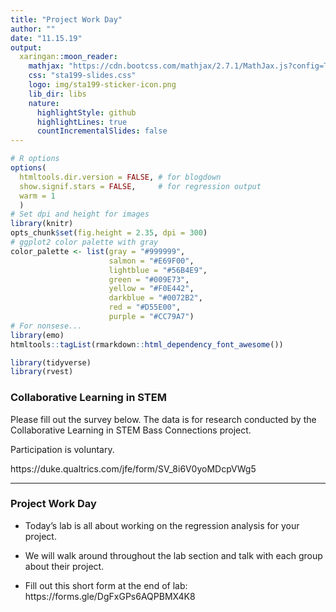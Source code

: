 ```yaml
---
title: "Project Work Day"
author: ""
date: "11.15.19"
output:
  xaringan::moon_reader:
    mathjax: "https://cdn.bootcss.com/mathjax/2.7.1/MathJax.js?config=TeX-MML-AM_HTMLorMML"
    css: "sta199-slides.css"
    logo: img/sta199-sticker-icon.png
    lib_dir: libs
    nature:
      highlightStyle: github
      highlightLines: true
      countIncrementalSlides: false
---
```


```r
# R options
options(
  htmltools.dir.version = FALSE, # for blogdown
  show.signif.stars = FALSE,     # for regression output
  warm = 1
  )
# Set dpi and height for images
library(knitr)
opts_chunk$set(fig.height = 2.35, dpi = 300) 
# ggplot2 color palette with gray
color_palette <- list(gray = "#999999", 
                      salmon = "#E69F00", 
                      lightblue = "#56B4E9", 
                      green = "#009E73", 
                      yellow = "#F0E442", 
                      darkblue = "#0072B2", 
                      red = "#D55E00", 
                      purple = "#CC79A7")
# For nonsese...
library(emo)
htmltools::tagList(rmarkdown::html_dependency_font_awesome())
```

```r
library(tidyverse)
library(rvest)
```


### Collaborative Learning in STEM

Please fill out the survey below. The data is for research conducted by the Collaborative Learning in STEM Bass Connections project.

Participation is voluntary.

https://duke.qualtrics.com/jfe/form/SV_8i6V0yoMDcpVWg5

---


### Project Work Day

- Today's lab is all about working on the regression analysis for your project.

- We will walk around throughout the lab section and talk with each group about their project. 

- Fill out this short form at the end of lab: https://forms.gle/DgFxGPs6AQPBMX4K8 

